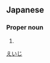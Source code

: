 ==Japanese==
{{ja-kanjitab|栄|二}}

===Proper noun===
{{ja-pos|proper|えいじ}}

# {{given name|male|lang=ja}}

[[Category:Japanese male given names|えいじ]]